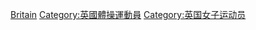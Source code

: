 [[Category:各国女子体操运动员|Britain]]
[[Category:英國體操運動員|Category:英國體操運動員]]
[[Category:英国女子运动员|Category:英国女子运动员]]